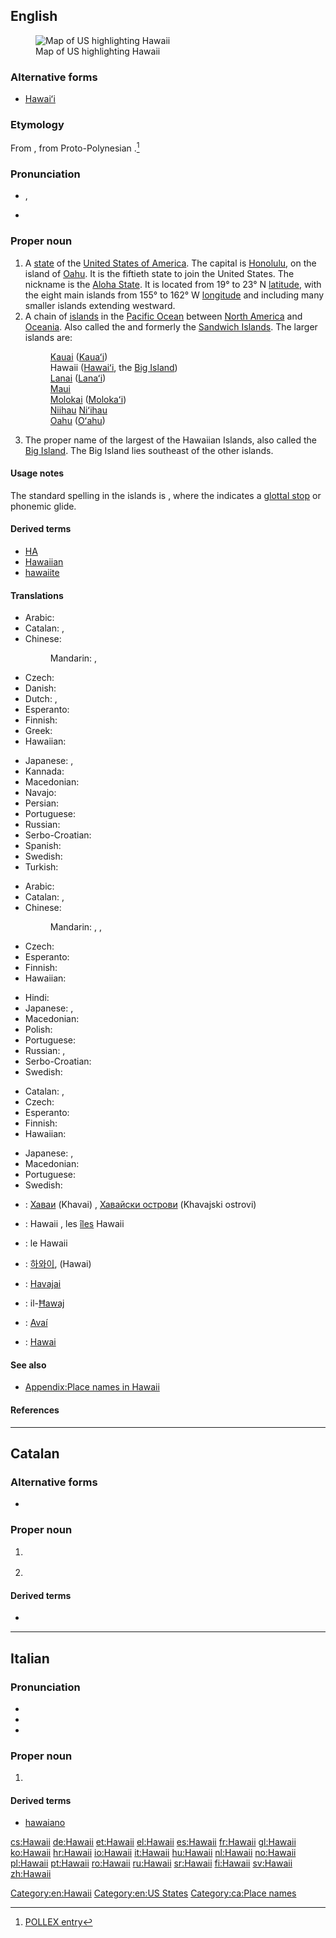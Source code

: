 {{also|Hawaiʻi}}
==English==

{{wikipedia}}
[[Image:Map of USA highlighting Hawaii.png|thumb|right|Map of US highlighting Hawaii]]

===Alternative forms===
* [[Hawaiʻi]]

===Etymology===
From {{etyl|haw|en}} {{term|Hawaiʻi|lang=haw}}, from Proto-Polynesian {{recons|Sawaiki||traditional homeland|lang=poz-pol-pro}}.<ref>[http://pollex.org.nz/entry/sawaiki/ POLLEX entry]</ref>

===Pronunciation===
* {{IPA|/həˈwaɪiː/}}, {{X-SAMPA|/h@"waIi:/}}
* {{audio|en-us-Hawaii.ogg|Audio (US)}}

===Proper noun===
{{en-proper noun}}

# A [[state]] of the [[United States of America]]. The capital is [[Honolulu]], on the island of [[Oahu]]. It is the fiftieth state to join the United States. The nickname is the [[Aloha State]]. It is located from 19° to 23° N [[latitude]], with the eight main islands from 155° to 162° W [[longitude]] and including many smaller islands extending westward.
# A chain of [[island]]s in the [[Pacific Ocean]] between [[North America]] and [[Oceania]]. Also called the {{w|Hawaiian Islands}} and formerly the [[Sandwich Islands]]. The larger islands are:
#: [[Kauai]] ([[Kauaʻi]])
#: Hawaii ([[Hawaiʻi]], the [[Big Island]])
#: [[Lanai]] ([[Lanaʻi]])
#: [[Maui]]
#: [[Molokai]] ([[Molokaʻi]])
#: [[Niihau]] [[Niʻihau]]
#: [[Oahu]] ([[Oʻahu]])
# The proper name of the largest of the Hawaiian Islands, also called the [[Big Island]]. The Big Island lies southeast of the other islands.

====Usage notes====
The standard spelling in the islands is '''{{unicode|Hawaiʻi}}''', where the {{unicode|ʻ}} indicates a [[glottal stop]] or phonemic glide.

====Derived terms====
* [[HA]]
* [[Hawaiian]]
* [[hawaiite]]

====Translations====
{{trans-top|state of the United States}}
* Arabic: {{t-|ar|هاواي|tr=hawaai}}
* Catalan: {{t-|ca|Hawai|m}}, {{t-|ca|Hawaii|m}}
* Chinese:
*: Mandarin: {{t-|cmn|夏威夷|tr=Xiàwēiyí|sc=Hani}}, {{t|cmn|夏威夷州|tr=Xiàwēiyí-zhōu|sc=Hani}}
* Czech: {{t+|cs|Havaj|f}}
* Danish: {{t-|da|Hawaii}}
* Dutch: {{t+|nl|Hawaï}},  {{t+|nl|Hawaii}}
* Esperanto: {{t-|eo|Havajo}}
* Finnish: {{t+|fi|Havaiji}}
* Greek: {{t+|el|Χαβάη|f|tr=Chavái}}
* Hawaiian: {{tø|haw|Hawaiʻi}}
{{trans-mid}}
* Japanese: {{t-|ja|ハワイ州|tr=Hawai-shū}}, {{t-|ja|布哇}}
* Kannada: {{t-|kn|ಹವಾಯಿ|tr=havāyi|sc=Knda}}
* Macedonian: {{t-|mk|Хаваи|n|tr=Havái}}
* Navajo: {{tø|nv|Hawáai hahoodzo}}
* Persian: {{t+|fa|هاوائی|tr=havâi|sc=fa-Arab}}
* Portuguese: {{t+|pt|Havaí|m}}
* Russian: {{t-|ru|Гавайи|tr=Gaváji}}
* Serbo-Croatian: {{t-|sh|Havaji}}
* Spanish: {{t+|es|Hawái}}
* Swedish: {{t+|sv|Hawaii|n}}
* Turkish: {{t-|tr|Hawaii}}
{{trans-bottom}}

{{trans-top|chain of islands}}
* Arabic: {{t-|ar|هاواي|tr=hawaai}}
* Catalan: {{t-|ca|illes Hawaii|f|p}}, {{t-|ca|illes Hawai|f|p}}
* Chinese:
*: Mandarin: {{t-|cmn|夏威夷|tr=Xiàwēiyí|sc=Hani}},  {{t|cmn|夏威夷群島|sc=Hani}},  {{t|cmn|夏威夷群岛|tr=Xiàwēiyí-qúndǎo|sc=Hani}}
* Czech: {{t+|cs|Havajské ostrovy|m|p}}
* Esperanto: {{t-|eo|Havajo}}
* Finnish: {{t-|fi|Havaijisaaret|p}}
* Hawaiian: {{tø|haw|Hawaiʻi}}
{{trans-mid}}
* Hindi: {{t-|hi|हवाई|tr=Havai'i|sc=Deva}}
* Japanese: {{t-|ja|ハワイ|alt=ハワイ諸島|tr=Hawai-shotō}}, {{t-|ja|布哇}}
* Macedonian: {{t-|mk|Хаваи|n|tr=Havái}}
* Polish: {{t+|pl|Hawaje|p}}
* Portuguese: {{t+|pt|Havaí|m}}
* Russian: {{t-|ru|Гавайи|tr=Gaváji}}, {{t-|ru|Гавайские острова|m|p|tr=Gavájskije ostrová}}
* Serbo-Croatian: {{t-|sh|Havajski otoci}}
* Swedish: {{t-|sv|Hawaiiöarna}}
{{trans-bottom}}

{{trans-top|largest of the Hawaiian Islands}}
* Catalan: {{t-|ca|Hawai|m}}, {{t-|ca|Hawaii|m}}
* Czech: {{t+|cs|Havaj|f}}
* Esperanto: {{t-|eo|Havajo}}
* Finnish: {{t+|fi|Hawaii}}
* Hawaiian: {{tø|haw|Hawaiʻi}}
{{trans-mid}}
* Japanese: {{t-|ja|ハワイ|tr=Hawai-tō|alt=ハワイ島|sc=Jpan}}, {{t-|ja|布哇}}
* Macedonian: {{t-|mk|Хаваи|n|tr=Havái}}
* Portuguese: {{t+|pt|Havaí|m}}
* Swedish: {{t+|sv|Hawaii}}
{{trans-bottom}}

{{checktrans-top}}
* {{ttbc|bg}}: [[Хаваи]] (Khavai) {{p}}, [[Хавайски острови]] (Khavajski ostrovi) {{p}}
* {{ttbc|fr}}: Hawaii {{m}}, les [[îles]] Hawaii {{f|p}}
* {{ttbc|it}}: le Hawaii {{f|p}}
* {{ttbc|ko}}: [[하와이]], (Hawai)
{{trans-mid}}
* {{ttbc|lt}}: [[Havajai]]
* {{ttbc|mt}}: il-[[Ħawaj]]
* {{ttbc|pt}}: [[Avaí]] {{m}}
* {{ttbc|es}}: [[Hawai]]
{{trans-bottom}}

====See also====
* [[Appendix:Place names in Hawaii]]

====References====
<references/>

[[Category:en:Hawaii]]
[[Category:en:US States]]

----

==Catalan==

===Alternative forms===
* {{l|ca|Hawai}}

===Proper noun===
{{ca-proper noun|m}}

# {{l|en|Hawaii}} {{gloss|island}}
# {{l|en|Hawaii}} {{gloss|state}}

====Derived terms====
* {{l|ca|illes Hawaii|gloss=Hawaiian Islands}}

[[Category:ca:Place names]]

----

==Italian==

===Pronunciation===
* {{IPA|/a.ˈwai/|/a.ˈvai/|lang=it}}
* {{rhymes|ai|lang=it}}
* {{hyphenation|Ha|waii}}

===Proper noun===
{{head|it|proper noun|g=f|g2=p}}

# {{l|en|Hawaii}}

====Derived terms====
* [[hawaiano]]

[[cs:Hawaii]]
[[de:Hawaii]]
[[et:Hawaii]]
[[el:Hawaii]]
[[es:Hawaii]]
[[fr:Hawaii]]
[[gl:Hawaii]]
[[ko:Hawaii]]
[[hr:Hawaii]]
[[io:Hawaii]]
[[it:Hawaii]]
[[hu:Hawaii]]
[[nl:Hawaii]]
[[no:Hawaii]]
[[pl:Hawaii]]
[[pt:Hawaii]]
[[ro:Hawaii]]
[[ru:Hawaii]]
[[sr:Hawaii]]
[[fi:Hawaii]]
[[sv:Hawaii]]
[[zh:Hawaii]]